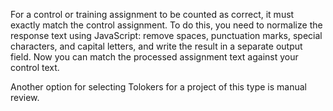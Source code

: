 <Cut title="I want to create training and exam pools to match the entered text against a sample, and sometimes the matching fails. How do I implement this?">

For a control or training assignment to be counted as correct, it must exactly match the control assignment. To do this, you need to normalize the response text using JavaScript: remove spaces, punctuation marks, special characters, and capital letters, and write the result in a separate output field. Now you can match the processed assignment text against your control text.

Another option for selecting Tolokers for a project of this type is manual review.

</Cut>